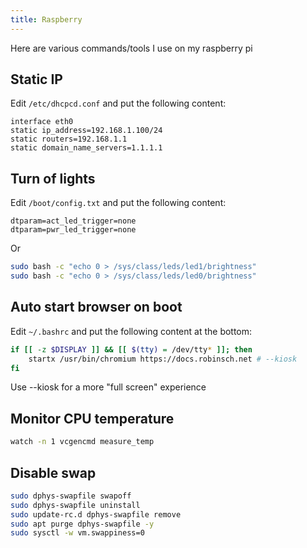 ```yaml
---
title: Raspberry
---
```


Here are various commands/tools I use on my raspberry pi

## Static IP

Edit `/etc/dhcpcd.conf` and put the following content:

```
interface eth0
static ip_address=192.168.1.100/24
static routers=192.168.1.1
static domain_name_servers=1.1.1.1
```

## Turn of lights

Edit `/boot/config.txt` and put the following content:

```
dtparam=act_led_trigger=none
dtparam=pwr_led_trigger=none
```

Or

```bash
sudo bash -c "echo 0 > /sys/class/leds/led1/brightness"
sudo bash -c "echo 0 > /sys/class/leds/led0/brightness"
```

## Auto start browser on boot

Edit `~/.bashrc` and put the following content at the bottom:

```bash
if [[ -z $DISPLAY ]] && [[ $(tty) = /dev/tty* ]]; then
	startx /usr/bin/chromium https://docs.robinsch.net # --kiosk
fi
```

Use --kiosk for a more "full screen" experience

## Monitor CPU temperature

```bash
watch -n 1 vcgencmd measure_temp
```

## Disable swap

```bash
sudo dphys-swapfile swapoff
sudo dphys-swapfile uninstall
sudo update-rc.d dphys-swapfile remove
sudo apt purge dphys-swapfile -y
sudo sysctl -w vm.swappiness=0
```